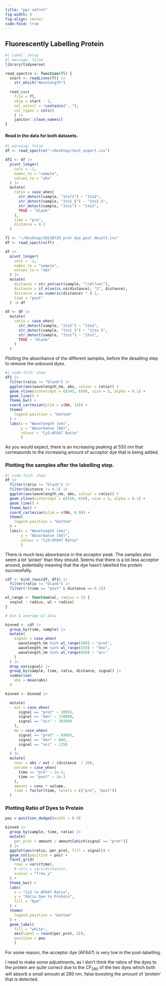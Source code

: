 ```yaml
---
title: "ppr-smfret"
fig-width: 9
fig-align: center
code-fold: true
---
```


## Fluorescently Labelling Protein

```r
#| label: setup
#| message: false
library(tidyverse)

read_spectro <- function(fl) {
  start <- readLines(fl) |> 
    str_which("Wavelength")
  
  read_csv(
    file = fl, 
    skip = start - 1, 
    col_select = !contains(".."), 
    col_types = cols()
    ) |> 
    janitor::clean_names()
}

```

#### Read in the data for both datasets.
```r
#| warning: false
df <- read_spectro("~/Desktop/test_export.csv")

df1 <- df |> 
  pivot_longer(
    cols = -1,
    names_to = "sample", 
    values_to = "abs"
  ) |> 
  mutate(
    ratio = case_when(
      str_detect(sample, "1to?2") ~ "1to2", 
      str_detect(sample, "1to1_5") ~ "1to1.5", 
      str_detect(sample, "1to1") ~ "1to1", 
      TRUE ~ "blank"
    ), 
    time = "pre", 
    distance = 0.2
  )

fl <- "~/Desktop/20220729_prot_dye_post_desalt.csv"
df <- read_spectro(fl)

df |> 
  pivot_longer(
    cols = -1, 
    names_to = "sample", 
    values_to = "abs"
  ) |> 
  mutate(
    distance = str_extract(sample, "\\d(?=m)"), 
    distance = if_else(is.na(distance), "2", distance), 
    distance = as.numeric(distance) * 0.1, 
    time = "post"
  ) -> df
  
df <- df |> 
  mutate(
    ratio = case_when(
      str_detect(sample, "1to2") ~ "1to2", 
      str_detect(sample, "1to1_5") ~ "1to1.5", 
      str_detect(sample, "1to1") ~ "1to1", 
      TRUE ~ "blank"
    )
  )
```

Plotting the absorbance of the different samples, before the desalting step to 
remove the unbound dyes.

```r
#| code-fold: show
df1 |> 
  filter(ratio != "blank") |> 
  ggplot(aes(wavelength_nm, abs, colour = ratio)) + 
  geom_vline(xintercept = c(545, 650), size = 5, alpha = 0.1) + 
  geom_line() + 
  theme_bw() + 
  coord_cartesian(ylim = c(NA, 14)) + 
  theme(
    legend.position = "bottom"
  ) + 
  labs(x = "Wavelength (nm)", 
       y = "Absorbance (AU)", 
       colour = "Cy3:AF647 Ratio"
       )
```

As you would expect, there is an increasing peaking at 550 nm that corresponds to the 
increasing amount of acceptor dye that is being added.

### Plotting the samples after the labelling step.

```r
#| code-fold: show
df |>
  filter(ratio != "blank") |> 
  filter(distance != 0.2) |> 
  ggplot(aes(wavelength_nm, abs, colour = ratio)) + 
  geom_vline(xintercept = c(550, 650), size = 5, alpha = 0.1) + 
  geom_line() + 
  theme_bw() + 
  coord_cartesian(ylim = c(NA, 0.9)) + 
  theme(
    legend.position = "bottom"
  ) + 
  labs(x = "Wavelength (nm)", 
       y = "Absorbance (AU)", 
       colour = "Cy3:AF647 Ratio"
       )
```

There is much less absorbance in the acceptor peak. The samples also seem a lot 'pinker' than they should. Seems that there is a lot less acceptor around, potentially meaning that the dye hasn't labelled the protein successfully.


```r
cdf <- bind_rows(df, df1) |> 
  filter(ratio != "blank") |> 
  filter(!(time == "post" & distance == 0.2))

wl_range <- function(wl, radius = 2) {
  seq(wl - radius, wl + radius)
}

# bin & average wl data

binned <- cdf |> 
  group_by(time, sample) |> 
  mutate(
    signal = case_when(
      wavelength_nm %in% wl_range(280) ~ "prot",
      wavelength_nm %in% wl_range(550) ~ "don",
      wavelength_nm %in% wl_range(650) ~ "acc"
    )
  ) |> 
  drop_na(signal) |> 
  group_by(sample, time, ratio, distance, signal) |> 
  summarise(
    abs = mean(abs)
  )

binned <- binned |> 

  mutate(
    ext = case_when(
      signal == "prot" ~ 30955, 
      signal == "don" ~ 150000, 
      signal == "acc" ~ 265000
    ), 
    mw = case_when(
      signal == "prot" ~ 69803, 
      signal == "don" ~ 666, 
      signal == "acc" ~ 1250
    )
  ) |> 
  mutate(
    conc = abs / ext / (distance  / 10), 
    volume = case_when(
      time == "pre" ~ 1e-3, 
      time == "post" ~ 2e-3
    ), 
    amount = conc * volume, 
    time = factor(time, levels = c("pre", "post"))
  )
```

### Plotting Ratio of Dyes to Protein

```r

pos = position_dodge2(width = 0.9)

binned |> 
  group_by(sample, time, ratio) |> 
  mutate(
    per_prot = amount / amount[which(signal == "prot")]
  ) |> 
  ggplot(aes(ratio, per_prot, fill = signal)) + 
  geom_col(position = pos) +
  facet_grid(
    rows = vars(time),
    # cols = vars(distance), 
    scales = "free_y"
  ) + 
  theme_bw() + 
  labs(
    x = "Cy3 to AF647 Ratio", 
    y = "Ratio Dye to Protein", 
    fill = "Dye"
  ) + 
  theme(
    legend.position = "bottom"
  ) + 
  geom_label(
    fill = "white",
    aes(label = round(per_prot, 2)), 
    position = pos
    )

```

For some reason, the acceptor dye (AF647) is very low in the post-labelling.

I need to make some adjustments, as I don't think the ratios of the dyes to the
protein are quite correct due to the $CF_{280}$ of the two dyes which both will absorb a small amoutn at 280 nm, false boosting the amount of 'protein' that is detected.
